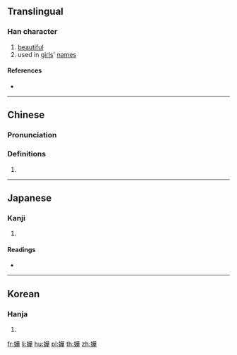 ==Translingual==

===Han character===
{{Han char|rn=38|rad=女|as=10|sn=13|four=44454|canj=VTMJ|ids=⿰女華}}

# [[beautiful]]
# used in [[girl]]s' [[name]]s

====References====
* {{Han ref|kx=0271.220|dkj=06730|dj=0539.150|hdz=21079.060|uh=5B05|ud=23301|bh=E55F|bd=58719}}

----

==Chinese==
{{zh-forms|s=𫰡}}

===Pronunciation===
{{zh-pron
|m=huà
|c=waa6
|h=pfs=
|md=
|mn=
|w=
|cat=
}}

===Definitions===
{{zh-hanzi}}

# {{rfdef|lang=zh}}

----

==Japanese==

===Kanji===
{{ja-kanji|grade=|rs=女10}}

# {{defn|lang=ja|sort=女10}}

====Readings====
* {{ja-readings|on=[[くわ]] (kuwa), [[げ]] (ge)|kun=}}

----

==Korean==

===Hanja===
{{ko-hanja|hangeul=화|rv=hwa|mr=hwa}}

# {{defn|lang=ko|sort=女10}}

[[fr:嬅]]
[[li:嬅]]
[[hu:嬅]]
[[pl:嬅]]
[[th:嬅]]
[[zh:嬅]]